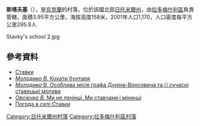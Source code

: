 {{coord|50|24|48|N|29|13|27|E|scale:30000|display=title}}

'''斯塔夫基'''（{{lang-uk|Ставки}}），是[[烏克蘭|烏克蘭]]的村落，位於該國北部[[日托米爾州|日托米爾州]]，由[[拉多梅什利區|拉多梅什利區]]負責管轄，面積3.95平方公里，海拔高度158米，2001年人口1,170，人口密度每平方公里295.9人

<gallery>
Stavky's school 2.jpg
</gallery>

==參考資料==
* [http://w1.c1.rada.gov.ua/pls/z7503/A005?rdat1=05.10.2012&rf7571=10545 Ставки] {{Wayback|url=http://w1.c1.rada.gov.ua/pls/z7503/A005?rdat1=05.10.2012&rf7571=10545 |date=20201130084645 }}
* [http://radomyshl.blogspot.com/2014/07/blog-post.html ''Молодико В.'' Кохати бунтаря] {{Wayback|url=http://radomyshl.blogspot.com/2014/07/blog-post.html |date=20200221222606 }}
* [http://radomyshl.blogspot.com/2015/05/blog-post.html ''Молодико В.'' Особлива місія графа Дуніна-Вонсовича та її сучасні ставецькі мотиви] {{Wayback|url=http://radomyshl.blogspot.com/2015/05/blog-post.html |date=20200221043028 }}
* [http://www.istpravda.com.ua/columns/2012/08/12/91563/ ''Овсієнко В.'' Ми не ленінці. Ми ставчани і мінинці] {{Wayback|url=http://www.istpravda.com.ua/columns/2012/08/12/91563/ |date=20190417075547 }}
* [http://weather.in.ua/ua/zhitomirskaja/13202 Погода в селі Ставки] {{Wayback|url=http://weather.in.ua/ua/zhitomirskaja/13202 |date=20111219132736 }}

{{DEFAULTSORT:Ставки}}
[[Category:日托米爾州村落|Category:日托米爾州村落]]
[[Category:拉多梅什利區村落|Category:拉多梅什利區村落]]


{{Zhytomyr-geo-stub}}